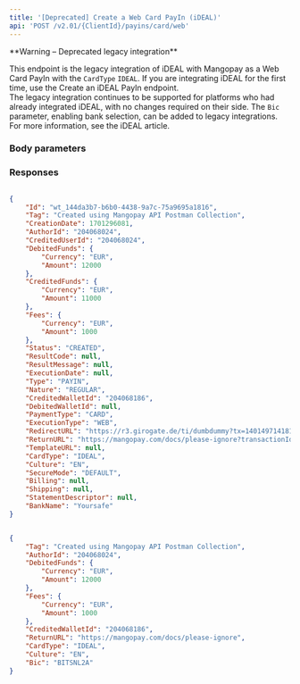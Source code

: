 ```yaml
---
title: '[Deprecated] Create a Web Card PayIn (iDEAL)'  
api: 'POST /v2.01/{ClientId}/payins/card/web'  
---
```


  

<Warning>  
**Warning – Deprecated legacy integration** 
  
This endpoint is the legacy integration of iDEAL with Mangopay as a Web Card PayIn with the `CardType` `IDEAL`. If you are integrating iDEAL for the first time, use the Create an iDEAL PayIn endpoint.  
The legacy integration continues to be supported for platforms who had already integrated iDEAL, with no changes required on their side. The `Bic` parameter, enabling bank selection, can be added to legacy integrations. For more information, see the iDEAL article.  
</Warning>  

### Body parameters  

<Tag />  

<AuthorId />  

<DebitedFunds9 />  

<Fees9 />  

<ReturnURL3 />  

<CreditedWalletId />  

<CardType3 />  

<Culture1 />  

<StatementDescriptor />  

<ProfilingAttemptReference />  

<Bic1 />  

### Responses  

<AccordionGroup><Accordion title="200 - Created">  

<IdResponse />  

<TagResponse />  

<CreationDateResponse />  

<AuthorIdResponse />  

<CreditedUserIdResponse />  

<DebitedFunds11Response />  

<CreditedFunds9Response />  

<Fees12Response />  

<Status2Response />  

<ResultCodeResponse />  

<ResultMessageResponse />  

<ExecutionDateResponse />  

<TypeResponse />  

<NatureResponse />  

<CreditedWalletIdResponse />  

<DebitedWalletId1Response />  

<PaymentType2Response />  

<ExecutionTypeResponse />  

<RedirectURLResponse />  

<ReturnURL2Response />  

<TemplateURLResponse />  

<CardType3Response />  

<Culture4Response />  

<SecureModeResponse />  

<Billing1Response />  

<Shipping2Response />  

<StatementDescriptorResponse />  

<BankNameResponse /></Accordion></AccordionGroup>  

<ResponseExample>  

```json 200 - Created  

{
    "Id": "wt_144da3b7-b6b0-4438-9a7c-75a9695a1816",
    "Tag": "Created using Mangopay API Postman Collection",
    "CreationDate": 1701296081,
    "AuthorId": "204068024",
    "CreditedUserId": "204068024",
    "DebitedFunds": {
        "Currency": "EUR",
        "Amount": 12000
    },
    "CreditedFunds": {
        "Currency": "EUR",
        "Amount": 11000
    },
    "Fees": {
        "Currency": "EUR",
        "Amount": 1000
    },
    "Status": "CREATED",
    "ResultCode": null,
    "ResultMessage": null,
    "ExecutionDate": null,
    "Type": "PAYIN",
    "Nature": "REGULAR",
    "CreditedWalletId": "204068186",
    "DebitedWalletId": null,
    "PaymentType": "CARD",
    "ExecutionType": "WEB",
    "RedirectURL": "https://r3.girogate.de/ti/dumbdummy?tx=140149714181&rs=PyFMwmikCotrnVEf50EQx9jR9Ib38oMG&cs=3d5141c0cf871b4c8a6a53e635a39ebaabbf1e76093fa19bcba331728381b005",
    "ReturnURL": "https://mangopay.com/docs/please-ignore?transactionId=wt_144da3b7-b6b0-4438-9a7c-75a9695a1816",
    "TemplateURL": null,
    "CardType": "IDEAL",
    "Culture": "EN",
    "SecureMode": "DEFAULT",
    "Billing": null,
    "Shipping": null,
    "StatementDescriptor": null,
    "BankName": "Yoursafe"
}  

 ```  

</ResponseExample>  

<RequestExample>  
  
```json REST  

{
    "Tag": "Created using Mangopay API Postman Collection",
    "AuthorId": "204068024",
    "DebitedFunds": {
        "Currency": "EUR",
        "Amount": 12000
    },
    "Fees": {
        "Currency": "EUR",
        "Amount": 1000
    },
    "CreditedWalletId": "204068186",
    "ReturnURL": "https://mangopay.com/docs/please-ignore",
    "CardType": "IDEAL",
    "Culture": "EN",
    "Bic": "BITSNL2A"
}  
```  

  
</RequestExample>
